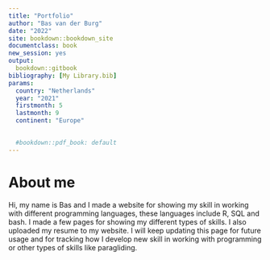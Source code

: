 ```yaml
---
title: "Portfolio"
author: "Bas van der Burg"
date: "2022"
site: bookdown::bookdown_site
documentclass: book
new_session: yes
output:
  bookdown::gitbook
bibliography: [My Library.bib]
params:
  country: "Netherlands"
  year: "2021"
  firstmonth: 5
  lastmonth: 9
  continent: "Europe"

  
  #bookdown::pdf_book: default
---
```


# About me

Hi, my name is Bas and I made a website for showing my skill in working with different programming languages, these languages include R, SQL and bash.
I made a few pages for showing my different types of skills. I also uploaded my resume to my website.
I will keep updating this page for future usage and for tracking how I develop new skill in working with programming or other types of skills like paragliding. 

